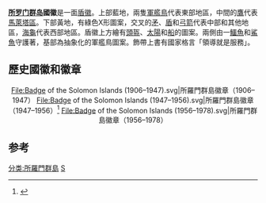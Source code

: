 {{Infobox coat of arms
|name             = 所罗门群岛国徽
|image            =  Coat_of_arms_of_the_Solomon_Islands.svg
|image_width      = 150
|middle           = Badge of the Solomon Islands (1906–1947).svg
|middle_width     = 100
|middle_caption   = 英属[[所罗门群岛|所罗门群岛]]时期徽章（1906-1947）
|lesser           = Badge of the Solomon Islands (1947–1956).svg
|lesser_alt       = 
|lesser_width     = 100
|lesser_caption   = 英属[[所罗门群岛|所罗门群岛]]时期徽章（1947-1956）
|armiger          = [[伊丽莎白二世|伊丽莎白二世]]（作为[[所罗门群岛君主|所罗门群岛君主]]使用）
|year_adopted     =
|crest            = 
|torse            = 
|shield           = 
|supporters       = 
|compartment      = 
|motto            =「領導就是服務」<br> '''To Lead Is To Serve'''
|orders           = 
|other_elements   = 
|earlier_versions = [[File:Badge_of_the_Solomon_Islands_(1956–1978).svg|100px]]
|use              = 英属[[所罗门群岛|所罗门群岛]]时期徽章（1956–1978）
}}
'''[[所罗门群岛|所罗门群岛]]國徽'''是一面[[紋章|盾徽]]。上部藍地，兩隻[[軍艦鳥|軍艦鳥]]代表東部地區，中間的[[鷹|鷹]]代表[[馬萊塔省|馬萊塔區]]。下部黃地，有綠色X形圖案，交叉的[[矛|矛]]、[[盾|盾]]和[[弓箭|弓箭]]代表中部和其他地區，[[海龜|海龜]]代表西部地區。盾徽上方繪有[[盔飾|頭盔]]、[[太陽|太陽]]和[[船|船]]的圖案。兩側由一[[鱷魚|鱷魚]]和[[鯊魚|鯊魚]]守護著，基部為抽象化的軍艦鳥圖案。飾帶上書有國家格言「領導就是服務」。

== 歷史國徽和徽章 ==
<center><gallery>
File:Badge of the Solomon Islands (1906–1947).svg|所羅門群島徽章（1906–1947）
File:Badge of the Solomon Islands (1947–1956).svg|所羅門群島徽章（1947–1956）<ref>{{cite web |url=https://flagspot.net/flags/sb1947.html |title=British Solomon Islands Protectorate 1947-1956 at Flags of the World.net |date=2017-04-27 |accessdate=2017-04-27 |archive-date=2017-04-27 |archive-url=https://web.archive.org/web/20170427192238/https://flagspot.net/flags/sb1947.html |dead-url=yes }}</ref>
File:Badge of the Solomon Islands (1956–1978).svg|所羅門群島徽章（1956–1978）
</gallery></center>

== 参考 ==
{{reflist}}

{{大洋洲题目|国徽}}

[[分类:所羅門群島|分类:所羅門群島]]
[[分类:国徽|S]]